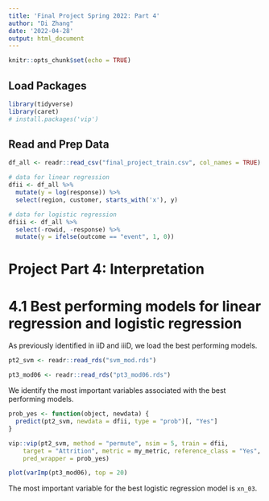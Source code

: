 ```yaml
---
title: 'Final Project Spring 2022: Part 4'
author: "Di Zhang"
date: '2022-04-28'
output: html_document
---
```


```r
knitr::opts_chunk$set(echo = TRUE)
```

## Load Packages

```r
library(tidyverse)
library(caret)
# install.packages('vip')
```

## Read and Prep Data

```r
df_all <- readr::read_csv("final_project_train.csv", col_names = TRUE)

# data for linear regression
dfii <- df_all %>% 
  mutate(y = log(response)) %>% 
  select(region, customer, starts_with('x'), y)

# data for logistic regression
dfiii <- df_all %>% 
  select(-rowid, -response) %>%
  mutate(y = ifelse(outcome == "event", 1, 0))
```

# Project Part 4: Interpretation

# 4.1 Best performing models for linear regression and logistic regression
As previously identified in iiD and iiiD, we load the best performing models.
```r
pt2_svm <- readr::read_rds("svm_mod.rds")

pt3_mod06 <- readr::read_rds("pt3_mod06.rds")
```

We identify the most important variables associated with the best performing models.
```r
prob_yes <- function(object, newdata) {
  predict(pt2_svm, newdata = dfii, type = "prob")[, "Yes"]
}

vip::vip(pt2_svm, method = "permute", nsim = 5, train = dfii, 
    target = "Attrition", metric = my_metric, reference_class = "Yes", 
    pred_wrapper = prob_yes)
```

```r
plot(varImp(pt3_mod06), top = 20)
```
The most important variable for the best logistic regression model is `xn_03`.

